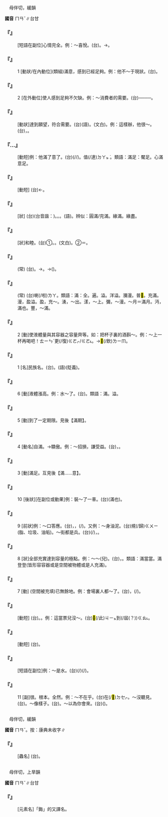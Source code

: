 
=={{ruby|滿|ㄇㄢˇ}}==

　母伴切，緩韻

'''國音''' <rt>ㄇㄢˇ</rt>∥台甘

    

==='''『{{ruby|滿|ㄇㄢˇ}}{{ruby|心|ㄒㄧㄣ}}』'''===
: [短語在副位]心情完全。例：～喜悅。(台){{ruby|滿|ㄇㄨㄚˋ}}{{ruby|心|ㄒㄧㆬ}}{{ruby|滿|ㄇㄨㄚˋ}}{{ruby|意|ㄧ˪}}{{ruby|丌|ㆤ}}{{ruby|歡|ㄏㄨㆩ}}{{ruby|喜|ㄏㄧˋ}}。→{{ruby|非|ㄏㄨㄧ}}{{ruby|常|ㄒㄧㆲˊ}}{{ruby|歡|ㄏㄨㆩ}}{{ruby|喜|ㄏㄧˋ}}。
    

==='''『{{ruby|滿|ㄇㄢˇ}}{{ruby|足|ㄗㄨˊ}}』'''===
:1  [動狀/在內動位](類組)滿意，感到已經足夠。例：他不～于現狀。(台){{ruby|伊|ㄧ}}{{ruby|對|ㄉㄨㄧ˪}}{{ruby|現|ㄏㄧㄢ˫}}{{ruby|狀|ㄗㆲ˫}}{{ruby|並|ㄅㄧㄥ˫}}{{ruby|無|ㆠㄜˊ}}{{ruby|滿|ㄇㄨㄚˋ}}{{ruby|意|ㄧ˪}}。
    

==='''『{{ruby|滿|ㄇㄢˇ}}{{ruby|足|ㄗㄨˊ}}』'''===
:2  [在外動位]使人感到足夠不欠缺。例：～消費者的需要。(台){{ruby|付|ㄏㆦ˫}}{{ruby|用|ㄧㆲ˫/ㄧㄥ˫}}{{ruby|物|ㄇㆭㆷ ͘/ㄇㄧㆷ ͘}}{{ruby|丌|ㆤ}}{{ruby|人|ㄌㄤˊ}}──{{ruby|消|ㄒㄧㄠ}}{{ruby|費|ㄏㄨㄧ˪}}{{ruby|者|ㄐㄧㄚˋ}}──{{ruby|<mark>&#xffa45;</mark>|ㆠㆤ˫/ㆠㄨㆤ˫}}{{ruby|感|ㄍㆰˋ}}{{ruby|覺|ㄍㄚㆶ}}{{ruby|有|ㄨ˫}}{{ruby|欠|ㄎㄧㆰ˪}}{{ruby|缺|ㄎㄨㆤㆷ}}。
    

==='''『{{ruby|滿|ㄇㄢˇ}}{{ruby|意|ㄧˋ}}』'''===
: [動狀]達到願望，符合需要。(台){{ruby|滿|ㄇㄨㄚˋ}}{{ruby|意|ㄧ˪}}(語)。{{ruby|滿|ㆠㄨㄢˋ}}{{ruby|意|ㄧ˪}}(文白)。例：這樣辦，他很～。(台){{ruby|按|ㄢ˪}}{{ruby|爾|ㄋㄧ/ㄋㆤ}}{{ruby|辦|ㄅㄢ˫}}，{{ruby|伊|ㄧ}}{{ruby|真|ㄐㄧㄣ}}{{ruby|滿|ㆠㄨㄢˋ/ㄇㄨㄚˋ}}{{ruby|意|ㄧ˪}}。
    

==='''『{{ruby|滿|ㄇㄢˇ}}…{{ruby|意|ㄧˋ}}』'''===
: [動短]例：他滿了意了。(台){{ruby|伊|ㄧ}}{{ruby|有|ㄨ˫}}{{ruby|滿|ㄇㄨㄚˋ}}{{ruby|意|ㄧ˪}}(/{{ruby|滿|ㆠㄨㄢˋ}}{{ruby|足|ㄐㄧㆦㆶ}}/{{ruby|滿|ㄇㄨㄚˋ}}{{ruby|足|ㄐㄧㆦㆶ}})。{{ruby|感|ㄍㆰˋ}}{{ruby|覺|ㄍㄚㆶ}}{{ruby|真|ㄐㄧㄣ}}值(/達)<rt>ㄉㄚㆵ ͘</rt>。類語：滿足：饜足。心滿意足。
    

==='''『{{ruby|自|ㄗˋ}}{{ruby|滿|ㄇㄢˇ}}』'''===
: [動短] (台){{ruby|自|ㄗㄨ˫}}{{ruby|己|ㄍㄧˋ}}{{ruby|想|ㄒㄧㆫ˫/ㄒㄧㆧ˫}}{{ruby|講|ㄍㆲˋ}}{{ruby|真|ㄐㄧㄣ}}{{ruby|好|ㄏㄜˋ}}←{{ruby|驕|ㄍㄧㄠ}}{{ruby|傲|ㄫㆦ˫}}。
    

==='''『{{ruby|完|ㄨㄢˊ}}{{ruby|滿|ㄇㄢˇ}}』'''===
: [狀] (台){{ruby|完|ㄨㄢˊ}}{{ruby|滿|ㆠㄨㄢˋ}}(台音諧：{{ruby|圓|ㄨㄢˊ}}{{ruby|滿|ㆠㄨㄢˋ}})。{{ruby|無|ㆠㄜˊ}}{{ruby|欠|ㄎㄧㆰ˪}}{{ruby|缺|ㄎㄨㆤㆷ}}。{{ruby|周|ㄐㄧㄨ}}{{ruby|到|ㄉㄜ˪}}。{{ruby|周|ㄐㄧㄨ}}{{ruby|至|ㄐㄧ˪}}(語)。辨似：圓滿/完滿。緣滿。緣盡。
    

==='''『{{ruby|圓|ㄩㄢˊ}}{{ruby|滿|ㄇㄢˇ}}』'''===
: [狀]和睦。(台)①{{ruby|和|ㄏㄜˊ}}{{ruby|順|ㄙㄨㄣ˫}}。{{ruby|和|ㄏㄜˊ}}{{ruby|好|ㄏㄜˋ}}。{{ruby|和|ㄏㄜˊ}}{{ruby|睦|ㆠㆦㆶ}}(文白)。②＝{{ruby|完|ㄨㄢˊ}}{{ruby|滿|ㆠㄨㄢˋ}}。
    

==='''『{{ruby|人|ㄖㄣˊ}}{{ruby|人|ㄖㄣˊ}}{{ruby|不|ㄅㄨˋ}}{{ruby|滿|ㄇㄢˇ}}』'''===
: (常) (台){{ruby|逐|ㄉㄚㆶ ͘}}{{ruby|個|ㆤˊ}}{{ruby|人|ㄌㄤˊ}}{{ruby|攏|ㄌㆲˋ}}{{ruby|對|ㄉㄨㄧ˪}}{{ruby|某|ㆠㆦˋ}}{{ruby|人|ㄌㄤˊ}}{{ruby|某|ㆠㆦˋ}}{{ruby|物|ㄇㆭㆷ ͘/ㄇㄧㆷ}}{{ruby|感|ㄍㆰˋ}}{{ruby|覺|ㄍㄚㆶ}}{{ruby|無|ㆠㄜˊ}}{{ruby|滿|ㄇㄨㄚˋ}}{{ruby|意|ㄧ˪}}。→{{ruby|有|ㄨ˫}}{{ruby|不|ㄅㄨㆵ}}{{ruby|平|ㄅㄧㄥˊ}}。→({{ruby|以|ㄧˋ}}{{ruby|至|ㄐㄧ˪}}){{ruby|怨|ㄨㄢ˪}}{{ruby|恨|ㄏㄧㄣ˫/ㄏㄨㄣ˫}}。
    

==='''『{{ruby|任|ㄖㄣˋ}}{{ruby|期|ㄑㄧˊ}}{{ruby|屆|ㄐㄧㄝˋ}}{{ruby|滿|ㄇㄢˇ}}』'''===
: (常) (台){{ruby|規|ㄍㄨㄧ}}{{ruby|定|ㄉㄧㄥ˫}}{{ruby|丌|ㆤ}}{{ruby|擔|ㄉㆰ}}{{ruby|任|ㄌㄧㆬ˫}}{{ruby|期|ㄍㄧˊ}}{{ruby|限|ㄏㄢ˫}}{{ruby|已|ㄧˋ}}{{ruby|經|ㄍㄧㄥ}}{{ruby|過|ㄍㆤ˪/ㄍㄨㆤ˪}}喇(/啦)<rt>ㄌㄚ</rt>。類語：滿：全。遍。溢。洋溢。瀰漫。普<mark>&#xffbe7;</mark>。充滿。漫，盈溢。盈，充～。湧，～出。漾，～上。彌，～漫。～月＝滿月。沔，滿也。豐，～滿。
    

==='''『{{ruby|滿|ㄇㄢˇ}}』'''===
:2  [動]使液體量與其容器之容量齊等。如：把杯子裏的酒斟～。例：～上一杯再喝吧！{{ruby|(台)|ㄥ}}<rt>ㄊㄧㄣˊ</rt>{{ruby|滿|ㄇㄨㄚˋ}}{{ruby|一|ㄐㄧㆵ ͘}}{{ruby|杯|ㄅㄨㆤ}}更(/復)<rt>ㄍㄜㆷ/ㄍㄜ˪</rt>{{ruby|再|ㄗㄞ˪}}{{ruby|<mark>&#xffbf1;</mark>|ㄌㄧㆬ}}。→{{ruby|一|ㄐㄧㆵ ͘}}{{ruby|杯|ㄅㄨㆤ}}{{ruby|<mark>&#xffa75;</mark>|ㄊㄧㄣˊ}}{{ruby|付|ㄏㆦ˫}}{{ruby|滿|ㄇㄨㄚˋ}}{{ruby|滿|ㄇㄨㄚˋ}}{{ruby|即|ㄐㄧㄚㆷ}}{{ruby|更|ㄍㄜ˪}}<mark>&#xffbf1;</mark>(/飲)<rt>ㄌㄧㆬ</rt>。
    

==='''『{{ruby|滿|ㄇㄢˇ}}』'''===
:1  [名]民族名。(台){{ruby|滿|ㆠㄨㄢˋ}}{{ruby|州|ㄐㄧㄨ}}{{ruby|族|ㄗㆦㆶ ͘}}。{{ruby|滿|ㆠㄨㄢˋ}}{{ruby|仔|ㄚ}}(語)(貶義)。
    

==='''『{{ruby|滿|ㄇㄢˇ}}』'''===
:6  [動]液體漲高。例：水～了。(台){{ruby|水|ㄗㄨㄧˋ}}{{ruby|滇|ㄉㆪ˫}}{{ruby|起|·ㄎㄧˋ}}{{ruby|來|·ㄌㄞˊ}}。類語：滿。溢。
    

==='''『{{ruby|滿|ㄇㄢˇ}}』'''===
:5  [動]到了一定期限。見後【滿期】。
    

==='''『{{ruby|滿|ㄇㄢˇ}}』'''===
:4  [動名]自滿。→驕傲。例：～招損，謙受益。(台){{ruby|傷|ㄒㄧㆧ/ㄒㄧㆫ}}{{ruby|過|ㄍㄨㆤ˪/ㄍㆤ˪}}{{ruby|滇|ㄉㆪ˫}}{{ruby|泏|ㄗㄨㄚㆵ}}{{ruby|出|ㄘㄨㆵ}}{{ruby|來|·ㄌㄞˊ}}{{ruby|顛|ㄉㄧㄢ}}{{ruby|倒|ㄉㄜ˪}}{{ruby|損|ㄙㄨㄣˋ}}{{ruby|失|ㄒㄧㆵ}}，{{ruby|謙|ㄎㄧㆰ}}{{ruby|虛|ㄏㄧ}}{{ruby|受|ㄒㄧㄨ˫}}{{ruby|人|ㄌㄤˊ}}{{ruby|意|ㄧ˪}}{{ruby|見|ㄍㄧㄢ˪}}{{ruby|便|ㄅㄧㄢ˫}}{{ruby|有|ㄨ˫}}{{ruby|通|ㄊㄤ}}{{ruby|得|ㄉㄧㆵ}}{{ruby|著|ㄉㄧㄜㆷ}}{{ruby|增|ㄐㄧㄥ}}{{ruby|益|ㄧㆤㆶ}}。
    

==='''『{{ruby|滿|ㄇㄢˇ}}』'''===
:3  [動]滿足。互見後【滿……意】。
    

==='''『{{ruby|滿|ㄇㄢˇ}}』'''===
:10  [後狀][在副位或動果]例：裝～了一車。(台){{ruby|一|ㄐㄧㆵ ͘}}{{ruby|車|ㄑㄧㄚ}}{{ruby|貯|ㄉㄨㆤˋ/ㄉㆤˋ}}{{ruby|到|ㄍㄚㆷ}}{{ruby|滇|ㄉㆪ˪}}{{ruby|滇|ㄉㆪ˫}}(滿也)。
    

==='''『{{ruby|滿|ㄇㄢˇ}}』'''===
:9  [前狀]例：～口答應。(台){{ruby|攏|ㄌㆲˋ}}{{ruby|總|ㄗㆲˋ}}{{ruby|答|ㄉㄚㆷ}}{{ruby|應|ㄧㄥ˪}}，{{ruby|無|ㆠㄜˊ}}{{ruby|第|ㄉㆤ˫}}{{ruby|二|ㄌㄧ˫}}{{ruby|句|ㄍㄨ˪}}，{{ruby|一|ㄐㄧㆵ ͘}}{{ruby|屑|ㄙㄨㆵ}}{{ruby|仔|ㄚ}}{{ruby|著|ㄉㄧㄜㆷ}}(/{{ruby|都|ㄉㄜ˫}}){{ruby|無|ㆠㄜˊ}}{{ruby|推|ㄊㆤ}}{{ruby|辭|ㄒㄧˊ}}。又例：～身油泥。(台)規(/歸)<rt>ㄍㄨㄧ</rt>{{ruby|身|ㄒㄧㄥ}}{{ruby|軀|ㄎㄨ}}{{ruby|丌|ㆤ}}{{ruby|油|ㄧㄨˊ}}(脂、垃圾、油垢)。～街都是兵。(台){{ruby|歸|ㄍㄨㄧ}}{{ruby|條|ㄉㄧㄠˊ}}{{ruby|街|ㄍㄨㆤ/ㄍㆤ}}{{ruby|全|ㄗㄨㄢˊ}}(/{{ruby|攏|ㄌㆲˋ}}){{ruby|是|ㄒㄧ˫}}{{ruby|兵|ㄅㄧㄥ}}{{ruby|仔|ㄚ}}{{ruby|了|ㄌㄧㄠˋ}}{{ruby|了|ㄌㄧㄠˋ}}，{{ruby|滿|ㄇㄨㄚˋ}}{{ruby|街|ㄍㆤ/ㄍㄨㆤ}}{{ruby|攏|ㄌㆲˋ}}{{ruby|全|ㄗㄨㄢˊ}}{{ruby|兵|ㄅㄧㄥ}}{{ruby|仔|ㄚ}}。
    

==='''『{{ruby|滿|ㄇㄢˇ}}』'''===
:8  [狀]全部充實達到容量的極點。例：～～(兒{{ruby|地|ㄉㄜ}})。(台){{ruby|滿|ㄇㄨㄚˋ}}{{ruby|滿|ㄇㄨㄚˋ}}，{{ruby|塞|ㄊㄚㆵ}}{{ruby|滇|ㄉㆪ˫}}{{ruby|滇|ㄉㆪ˫}}。類語：滿當當。滿登登(皆形容容器或是空間被物體或是人充滿)。
    

==='''『{{ruby|滿|ㄇㄢˇ}}』'''===
:7  [動] (空間被充填)已無餘地。例：會場裏人都～了。(台){{ruby|會|ㄏㄨㆤ˫}}{{ruby|場|ㄉㄧㆫˊ/ㄉㄧㆧˊ}}{{ruby|內|ㄌㄞ˫}}，{{ruby|人|ㄌㄤˊ}}{{ruby|滿|ㄇㄨㄚˋ}}{{ruby|滿|ㄇㄨㄚˋ}}(/{{ruby|滇|ㄉㆪ˫}}{{ruby|滇|ㄉㆪ˫}})。
    

==='''『{{ruby|滿|ㄇㄢˇ}}{{ruby|期|ㄑㄧˊ}}』'''===
: [動短] (台){{ruby|滿|ㄇㄨㄚˋ}}{{ruby|期|ㄍㄧˊ}}。{{ruby|到|ㄍㄠ˪}}{{ruby|期|ㄍㄧˊ}}。例：這當票兒沒～。(台)<mark>&#xffb50;</mark>(/此)<rt>ㄐㄧㆵ</rt>{{ruby|張|ㄉㄧㆫ/ㄉㄧㆧ}}{{ruby|當|ㄉㆭ˪}}{{ruby|單|ㄉㄨㆩ}}{{ruby|猶|ㄧㄠˋ}}{{ruby|未|ㆠㆤ˫/ㆠㄨㆤ˫}}到(/屆(？))<rt>ㄍㄠ˪</rt>{{ruby|期|ㄍㄧˊ}}。
    

==='''『{{ruby|滿|ㄇㄢˇ}}{{ruby|假|ㄐㄧㄚˋ}}』'''===
: [動短] (台){{ruby|假|ㄍㄚ˪}}{{ruby|期|ㄍㄧˊ}}{{ruby|過|ㄍㆤ˪/ㄍㄨㆤ˪}}{{ruby|去|ㄎㄧ˪}}。
    

==='''『{{ruby|滿|ㄇㄢˇ}}{{ruby|地|ㄉㄧˋ}}』'''===
: [短語在副位]例：～是水。(台){{ruby|歸|ㄍㄨㄧ}}(/{{ruby|滿|ㄇㄨㄚˋ}}){{ruby|塗|ㄊㆦˊ}}{{ruby|骹|ㄎㄚ}}{{ruby|全|ㄗㄨㄢˊ}}(/{{ruby|攏|ㄌㆲˋ}}){{ruby|是|ㄒㄧ˫}}{{ruby|水|ㄗㄨㄧˋ}}{{ruby|了|ㄌㄧㄠˋ}}{{ruby|了|ㄌㄧㄠˋ}}。
    

==='''『{{ruby|滿|ㄇㄢˇ}}』'''===
:11  [副]很。根本。全然。例：～不在乎。(台){{ruby|完|ㄨㄢˊ}}{{ruby|全|ㄗㄨㄢˊ}}{{ruby|無|ㆠㄜˊ}}在(/<mark>&#xf9549;</mark>)<rt>ㄉㆤㆷ</rt>{{ruby|注|ㄗㄨ˪}}{{ruby|心|ㄒㄧㆬ}}。～沒聽見。(台){{ruby|攏|ㄌㆲˋ}}{{ruby|無|ㆠㄜˊ}}{{ruby|聽|ㄊㄧㆩ}}{{ruby|見|ㄍㆪ˪}}。～像樣子。(台){{ruby|真|ㄐㄧㄣ}}{{ruby|誠|ㄐㄧㆩˊ}}{{ruby|有|ㄨ˫}}{{ruby|一|ㄐㄧㆵ ͘}}{{ruby|個|ㆤˊ}}{{ruby|款|ㄎㄨㄢˋ}}{{ruby|曲|ㄎㄧㆦㆶ}}。～以為你會來。(台){{ruby|我|ㆣㄨㄚˋ}}{{ruby|攏|ㄌㆲˋ}}{{ruby|想|ㄒㄧㆫ˫/ㄒㄧㆧ˫}}{{ruby|講|ㄍㆲˋ}}{{ruby|汝|ㄌㄧˋ}}{{ruby|會|ㄨㆤ˫/ㆤ˫}}{{ruby|來|ㄌㄞˊ}}({{ruby|有|ㄨ˫}}{{ruby|信|ㄒㄧㄣ˪}}{{ruby|心|ㄒㄧㆬ}})。
    

=={{ruby|<mark>&#xf90de;</mark>|ㄇㄢˇ}}==

　母伴切，緩韻

'''國音''' <rt>ㄇㄢˇ</rt>。按：康典未收字∥

    

==='''『{{ruby|<mark>&#xf90de;</mark>|ㄇㄢˇ}}』'''===
: [蟲名] (台){{ruby|疥|ㄍㄨㆤ˪}}{{ruby|蟲|ㄊㄤˊ}}{{ruby|丌|ㄗㄨㄥ}}{{ruby|類|ㄌㄨㄧ˫}}。
    

=={{ruby|<mark>&#xf90df;</mark>|ㄇㄢˇ}}==

　母伴切，上旱韻

'''國音''' <rt>ㄇㄢˇ</rt>∥台甘

    

==='''『{{ruby|<mark>&#xf90df;</mark>|ㄇㄢˇ}}』'''===
: [元素名]「鋂」的又譯名。
    
